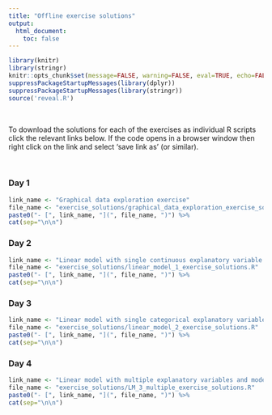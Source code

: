 ```yaml
---
title: "Offline exercise solutions"
output: 
  html_document:
    toc: false
---
```


```r
library(knitr)
library(stringr)
knitr::opts_chunk$set(message=FALSE, warning=FALSE, eval=TRUE, echo=FALSE)
suppressPackageStartupMessages(library(dplyr))
suppressPackageStartupMessages(library(stringr))
source('reveal.R')
```

\  

To download the solutions for each of the exercises as individual R scripts click the relevant links below. If the code opens in a browser window then right click on the link and select 'save link as' (or similar). 

\  

### Day 1

```r
link_name <- "Graphical data exploration exercise"
file_name <- "exercise_solutions/graphical_data_exploration_exercise_solutions.R"
paste0("- [", link_name, "](", file_name, ")") %>%
cat(sep="\n\n")
```

### Day 2

```r
link_name <- "Linear model with single continuous explanatory variable exercise"
file_name <- "exercise_solutions/linear_model_1_exercise_solutions.R"
paste0("- [", link_name, "](", file_name, ")") %>%
cat(sep="\n\n")
```

### Day 3

```r
link_name <- "Linear model with single categorical explanatory variable exercise"
file_name <- "exercise_solutions/linear_model_2_exercise_solutions.R"
paste0("- [", link_name, "](", file_name, ")") %>%
cat(sep="\n\n")
```

### Day 4

```r
link_name <- "Linear model with multiple explanatory variables and model selection exercise"
file_name <- "exercise_solutions/LM_3_multiple_exercise_solutions.R"
paste0("- [", link_name, "](", file_name, ")") %>%
cat(sep="\n\n")
```
